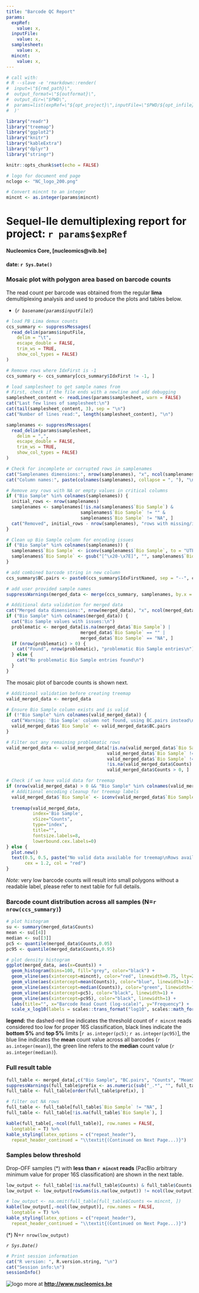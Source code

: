 ```yaml
---
title: "Barcode QC Report"
params:
  expRef:
    value: x,
  inputFile:
    value: x,
  samplesheet:
    value: x,
  mincnt:
    value: x,
---
```


```r
# call with:
# R --slave -e 'rmarkdown::render(
#  input=\"${rmd_path}\",
#  output_format=\"${outformat}\",
#  output_dir=\"$PWD\",
#  params=list(expRef=\"${opt_project}\",inputFile=\"$PWD/${opt_infile}\",mincnt=\"${mincnt}\",samplesheet=\"$PWD/${opt_samplesheet}\")
#  )'

library("readr")
library("treemap")
library("ggplot2")
library("knitr")
library("kableExtra")
library("dplyr")
library("stringr")

knitr::opts_chunk$set(echo = FALSE)

# logo for document end page
nclogo <- "NC_logo_200.png"

# Convert mincnt to an integer
mincnt <- as.integer(params$mincnt)
```

# Sequel-IIe demultiplexing report for project: **`r params$expRef`**
#### Nucleomics Core, [nucleomics@vib.be]
#### date: `r Sys.Date()`

\bigskip

\bigskip

### Mosaic plot with polygon area based on barcode counts 

The read count per barcode was obtained from the regular **lima** demultiplexing analysis and used to produce the plots and tables below.

* (*`r basename(params$inputFile)`*)

```r
# load PB Lima demux counts
ccs_summary <- suppressMessages(
  read_delim(params$inputFile,
    delim = "\t",
    escape_double = FALSE,
    trim_ws = TRUE,
    show_col_types = FALSE)
)

# Remove rows where IdxFirst is -1
ccs_summary <- ccs_summary[ccs_summary$IdxFirst != -1, ]

# load samplesheet to get sample names from
# First, check if the file ends with a newline and add debugging
samplesheet_content <- readLines(params$samplesheet, warn = FALSE)
cat("Last few lines of samplesheet:\n")
cat(tail(samplesheet_content, 3), sep = "\n")
cat("Number of lines read:", length(samplesheet_content), "\n")

samplenames <- suppressMessages(
  read_delim(params$samplesheet,
    delim = ",",
    escape_double = FALSE,
    trim_ws = TRUE,
    show_col_types = FALSE)
)

# Check for incomplete or corrupted rows in samplenames
cat("Samplenames dimensions:", nrow(samplenames), "x", ncol(samplenames), "\n")
cat("Column names:", paste(colnames(samplenames), collapse = ", "), "\n")

# Remove any rows with NA or empty values in critical columns
if ("Bio Sample" %in% colnames(samplenames)) {
  initial_rows <- nrow(samplenames)
  samplenames <- samplenames[!is.na(samplenames$`Bio Sample`) & 
                            samplenames$`Bio Sample` != "" &
                            samplenames$`Bio Sample` != "NA", ]
  cat("Removed", initial_rows - nrow(samplenames), "rows with missing/invalid Bio Sample names\n")
}

# Clean up Bio Sample column for encoding issues
if ("Bio Sample" %in% colnames(samplenames)) {
  samplenames$`Bio Sample` <- iconv(samplenames$`Bio Sample`, to = "UTF-8", sub = "")
  samplenames$`Bio Sample` <- gsub("[^\x20-\x7E]", "", samplenames$`Bio Sample`)
}

# add combined barcode string in new column
ccs_summary$BC.pairs <- paste0(ccs_summary$IdxFirstNamed, sep = "--", ccs_summary$IdxCombinedNamed, sep = '')

# add user provided sample names
suppressWarnings(merged_data <- merge(ccs_summary, samplenames, by.x = "BC.pairs", by.y = "Barcode", all.x = TRUE))

# Additional data validation for merged data
cat("Merged data dimensions:", nrow(merged_data), "x", ncol(merged_data), "\n")
if ("Bio Sample" %in% colnames(merged_data)) {
  cat("Bio Sample values with issues:\n")
  problematic <- merged_data[is.na(merged_data$`Bio Sample`) | 
                            merged_data$`Bio Sample` == "" |
                            merged_data$`Bio Sample` == "NA", ]
  if (nrow(problematic) > 0) {
    cat("Found", nrow(problematic), "problematic Bio Sample entries\n")
  } else {
    cat("No problematic Bio Sample entries found\n")
  }
}

```

The mosaic plot of barcode counts is shown next.


```r
# Additional validation before creating treemap
valid_merged_data <- merged_data

# Ensure Bio Sample column exists and is valid
if (!"Bio Sample" %in% colnames(valid_merged_data)) {
  cat("Warning: 'Bio Sample' column not found, using BC.pairs instead\n")
  valid_merged_data$`Bio Sample` <- valid_merged_data$BC.pairs
}

# Filter out any remaining problematic rows
valid_merged_data <- valid_merged_data[!is.na(valid_merged_data$`Bio Sample`) & 
                                      valid_merged_data$`Bio Sample` != "" &
                                      valid_merged_data$`Bio Sample` != "NA" &
                                      !is.na(valid_merged_data$Counts) &
                                      valid_merged_data$Counts > 0, ]

# Check if we have valid data for treemap
if (nrow(valid_merged_data) > 0 && "Bio Sample" %in% colnames(valid_merged_data)) {
  # Additional encoding cleanup for treemap labels
  valid_merged_data$`Bio Sample` <- iconv(valid_merged_data$`Bio Sample`, to = "UTF-8", sub = "byte")
  
  treemap(valid_merged_data,
          index='Bio Sample',
          vSize="Counts",
          type="index",
          title="",
          fontsize.labels=8,
          lowerbound.cex.labels=0)
} else {
  plot.new()
  text(0.5, 0.5, paste("No valid data available for treemap\nRows available:", nrow(valid_merged_data)), 
       cex = 1.2, col = "red")
}
```

*Note:* very low barcode counts will result into small polygons without a readable label, please refer to next table for full details.

\newpage

### Barcode count distribution across all samples (N=`r nrow(ccs_summary)`)

```r
# plot histogram
su <- summary(merged_data$Counts)
mean <- su[[4]]
median <- su[[3]]
pc5 <- quantile(merged_data$Counts,0.05)
pc95 <- quantile(merged_data$Counts,0.95)

# plot density histogram
ggplot(merged_data, aes(x=Counts)) +
  geom_histogram(bins=100, fill="grey", color="black") +
  geom_vline(aes(xintercept=mincnt), color="red", linewidth=0.75, lty=2) +
  geom_vline(aes(xintercept=mean(Counts)), color="blue", linewidth=1) +
  geom_vline(aes(xintercept=median(Counts)), color="green", linewidth=1) +
  geom_vline(aes(xintercept=pc5), color="black", linewidth=1) +
  geom_vline(aes(xintercept=pc95), color="black", linewidth=1) +
  labs(title="", x="Barcode Read Count (log-scale)", y="Frequency") +
  scale_x_log10(labels = scales::trans_format("log10", scales::math_format(10^.x))) # Log10 scale for X axis

```

**legend:** the dashed-red line indicates the threshold count of `r mincnt` reads considered too low for proper 16S classification, black lines indicate the **bottom 5%** and **top 5%** limits [`r as.integer(pc5)`; `r as.integer(pc95)`], the blue line indicates the **mean** count value across all barcodes (`r as.integer(mean)`), the green line refers to the **median** count value (`r as.integer(median)`).

### Full result table

\footnotesize

```r
full_table <- merged_data[,c("Bio Sample", "BC.pairs", "Counts", "MeanScore")]
suppressWarnings(full_table$prefix <- as.numeric(sub("_.*", "", full_table$`Bio Sample`)))
full_table <- full_table[order(full_table$prefix), ]

# filter out NA rows
full_table <- full_table[full_table$`Bio Sample` != "NA", ]
full_table <- full_table[!is.na(full_table$`Bio Sample`), ]

kable(full_table[,-ncol(full_table)], row.names = FALSE,
  longtable = T) %>%
kable_styling(latex_options = c("repeat_header"),
  repeat_header_continued = "\\textit{(Continued on Next Page...)}")
```

### Samples below threshold

Drop-OFF samples (*) with **less than `r mincnt` reads** (PacBio arbitrary minimum value for proper 16S classification) are shown in the next table.

```r

low_output <- full_table[!is.na(full_table$Counts) & full_table$Counts <= mincnt, ]
low_output <- low_output[rowSums(is.na(low_output)) != ncol(low_output), ]

# low_output <- na.omit(full_table[full_table$Counts <= mincnt, ])
kable(low_output[,-ncol(low_output)], row.names = FALSE,
  longtable = T) %>%
kable_styling(latex_options = c("repeat_header"),
  repeat_header_continued = "\\textit{(Continued on Next Page...)}")

```

(*) N=`r nrow(low_output)`

\normalsize

\bigskip

\bigskip

\bigskip

*`r Sys.Date()`*

```r
# Print session information
cat("R version: ", R.version.string, "\n")
cat("Session info:\n")
sessionInfo()
```

![logo](`r nclogo`) more at **<http://www.nucleomics.be>**
